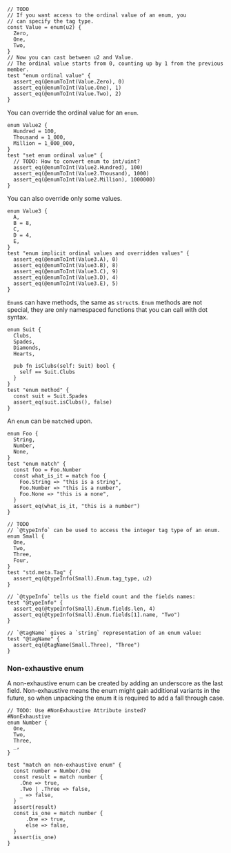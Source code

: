 ```rym
// TODO
// If you want access to the ordinal value of an enum, you
// can specify the tag type.
const Value = enum(u2) {
  Zero,
  One,
  Two,
}
// Now you can cast between u2 and Value.
// The ordinal value starts from 0, counting up by 1 from the previous member.
test "enum ordinal value" {
  assert_eq(@enumToInt(Value.Zero), 0)
  assert_eq(@enumToInt(Value.One), 1)
  assert_eq(@enumToInt(Value.Two), 2)
}
```

You can override the ordinal value for an `enum`.

```rym
enum Value2 {
  Hundred = 100,
  Thousand = 1_000,
  Million = 1_000_000,
}
test "set enum ordinal value" {
  // TODO: How to convert enum to int/uint?
  assert_eq(@enumToInt(Value2.Hundred), 100)
  assert_eq(@enumToInt(Value2.Thousand), 1000)
  assert_eq(@enumToInt(Value2.Million), 1000000)
}
```

You can also override only some values.

```rym
enum Value3 {
  A,
  B = 8,
  C,
  D = 4,
  E,
}
test "enum implicit ordinal values and overridden values" {
  assert_eq(@enumToInt(Value3.A), 0)
  assert_eq(@enumToInt(Value3.B), 8)
  assert_eq(@enumToInt(Value3.C), 9)
  assert_eq(@enumToInt(Value3.D), 4)
  assert_eq(@enumToInt(Value3.E), 5)
}
```

`Enum`s can have methods, the same as `struct`s.
`Enum` methods are not special, they are only namespaced functions that you can call with dot syntax.

```rym
enum Suit {
  Clubs,
  Spades,
  Diamonds,
  Hearts,

  pub fn isClubs(self: Suit) bool {
    self == Suit.Clubs
  }
}
test "enum method" {
  const suit = Suit.Spades
  assert_eq(suit.isClubs(), false)
}
```

An `enum` can be `match`ed upon.

```rym
enum Foo {
  String,
  Number,
  None,
}
test "enum match" {
  const foo = Foo.Number
  const what_is_it = match foo {
    Foo.String => "this is a string",
    Foo.Number => "this is a number",
    Foo.None => "this is a none",
  }
  assert_eq(what_is_it, "this is a number")
}
```

```rym
// TODO
// `@typeInfo` can be used to access the integer tag type of an enum.
enum Small {
  One,
  Two,
  Three,
  Four,
}
test "std.meta.Tag" {
  assert_eq(@typeInfo(Small).Enum.tag_type, u2)
}

// `@typeInfo` tells us the field count and the fields names:
test "@typeInfo" {
  assert_eq(@typeInfo(Small).Enum.fields.len, 4)
  assert_eq(@typeInfo(Small).Enum.fields[1].name, "Two")
}

// `@tagName` gives a `string` representation of an enum value:
test "@tagName" {
  assert_eq(@tagName(Small.Three), "Three")
}
```

### Non-exhaustive enum

A non-exhaustive enum can be created by adding an underscore as the last field.
Non-exhaustive means the enum might gain additional variants in the future,
so <!-- it must specify a tag type and --> when unpacking the enum it is required to add a fall through case.

```rym
// TODO: Use #NonExhaustive Attribute insted?
#NonExhaustive
enum Number {
  One,
  Two,
  Three,
  _,
}

test "match on non-exhaustive enum" {
  const number = Number.One
  const result = match number {
    .One => true,
    .Two | .Three => false,
    _ => false,
  }
  assert(result)
  const is_one = match number {
      .One => true,
      else => false,
  }
  assert(is_one)
}
```
